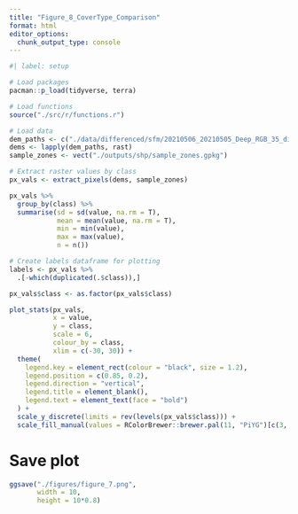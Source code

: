 ```yaml
---
title: "Figure_8_CoverType_Comparison"
format: html
editor_options: 
  chunk_output_type: console
---
```


```r
#| label: setup

# Load packages
pacman::p_load(tidyverse, terra)

# Load functions
source("./src/r/functions.r")

# Load data
dem_paths <- c("./data/differenced/sfm/20210506_20210505_Deep_RGB_35_diff.tif")
dems <- lapply(dem_paths, rast)
sample_zones <- vect("./outputs/shp/sample_zones.gpkg")
```

```r
# Extract raster values by class
px_vals <- extract_pixels(dems, sample_zones)

px_vals %>% 
  group_by(class) %>% 
  summarise(sd = sd(value, na.rm = T),
            mean = mean(value, na.rm = T),
            min = min(value),
            max = max(value),
            n = n())

# Create labels dataframe for plotting
labels <- px_vals %>%
  .[-which(duplicated(.$class)),]

px_vals$class <- as.factor(px_vals$class)

plot_stats(px_vals,
           x = value,
           y = class,
           scale = 6,
           colour_by = class,
           xlim = c(-30, 30)) +
  theme(
    legend.key = element_rect(colour = "black", size = 1.2),
    legend.position = c(0.85, 0.2),
    legend.direction = "vertical",
    legend.title = element_blank(),
    legend.text = element_text(face = "bold")
  ) +
  scale_y_discrete(limits = rev(levels(px_vals$class))) +
  scale_fill_manual(values = RColorBrewer::brewer.pal(11, "PiYG")[c(3, 7, 9)], breaks = c('Flat Surfaces', 'Gully Edges', 'Vegetation'))
```

# Save plot

```r
ggsave("./figures/figure_7.png",
       width = 10,
       height = 10*0.8)
```
